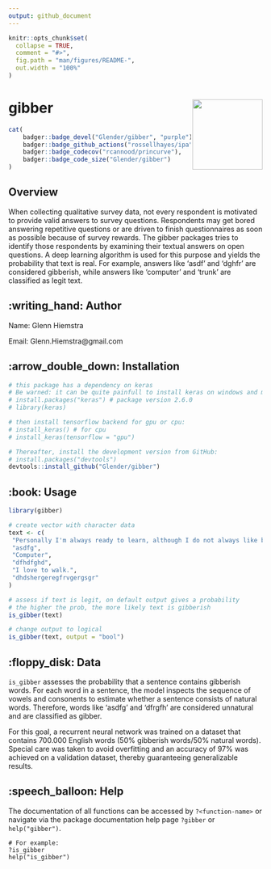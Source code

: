 ```yaml
---
output: github_document
---
```


<!-- README.md is generated from README.Rmd. Please edit that file -->

```r
knitr::opts_chunk$set(
  collapse = TRUE,
  comment = "#>",
  fig.path = "man/figures/README-",
  out.width = "100%"
)
```

# gibber <img src="man/figures/logo.jpeg" align="right"  height="139" />

```r
cat(
	badger::badge_devel("Glender/gibber", "purple"),
	badger::badge_github_actions("rossellhayes/ipa"),
	badger::badge_codecov("rcannood/princurve"),
	badger::badge_code_size("Glender/gibber")
)
```

## Overview

When collecting qualitative survey data, not every respondent is motivated to provide valid answers to survey questions.
Respondents may get bored answering repetitive questions or are driven to finish questionnaires as soon as possible because of survey rewards. The gibber packages tries to identify those respondents by examining their textual answers on open questions. A deep learning algorithm is used for this purpose and yields the probability that text is real. For example, answers like 'asdf' and 'dghfr' are considered gibberish, while answers like 'computer' and 'trunk' are classified as legit text.     

## :writing_hand: Author

Name: Glenn Hiemstra

Email: Glenn.Hiemstra@gmail.com

## :arrow_double_down: Installation

```r
# this package has a dependency on keras
# Be warned: it can be quite painfull to install keras on windows and mac
# install.packages("keras") # package version 2.6.0
# library(keras)

# then install tensorflow backend for gpu or cpu:
# install_keras() # for cpu
# install_keras(tensorflow = "gpu")

# Thereafter, install the development version from GitHub:
# install.packages("devtools")
devtools::install_github("Glender/gibber")
```

## :book: Usage

```r
library(gibber)

# create vector with character data
text <- c(
 "Personally I'm always ready to learn, although I do not always like being taught.",
 "asdfg",
 "Computer",
 "dfhdfghd",
 "I love to walk.",
 "dhdshergeregfrvgergsgr"
)

# assess if text is legit, on default output gives a probability
# the higher the prob, the more likely text is gibberish
is_gibber(text)

# change output to logical
is_gibber(text, output = "bool")

```

## :floppy_disk: Data

`is_gibber` assesses the probability that a sentence contains gibberish words. For each word in a sentence, the model inspects the sequence of vowels and consonents to estimate whether a sentence consists of natural words. Therefore, words like 'asdfg' and 'dfrgfh' are considered unnatural and are classified as gibber.

For this goal, a recurrent neural network was trained on a dataset that contains 700.000 English words (50% gibberish words/50% natural words). Special care was taken to avoid overfitting and an accuracy of 97% was achieved on a validation dataset, thereby guaranteeing generalizable results.

## :speech_balloon: Help

The documentation of all functions can be accessed by `?<function-name>` or navigate via the package documentation help page `?gibber` or `help("gibber")`.
```
# For example:
?is_gibber
help("is_gibber")
```



